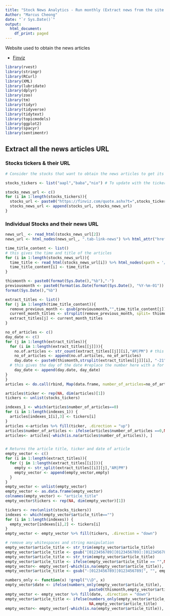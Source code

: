 ```yaml
---
title: "Stock News Analytics - Run monthly (Extract news from the site of that month)"
Author: "Marcus Cheong"
date: "`r Sys.Date()`"
output:
  html_document:
    df_print: paged
---
```

Website used to obtain the news articles 

* [Finviz]("https://finviz.com/")


```r
library(rvest)
library(stringr)
library(RCurl)
library(XML)
library(lubridate)
library(dplyr)
library(zoo)
library(tm)
library(tidyr)
library(tidyverse)
library(tidytext)
library(topicmodels)
library(ggplot2)
library(spacyr)
library(sentimentr)

```

## Extract all the news articles **URL**

### Stocks tickers & their URL
```r
# Consider the stocks that want to obtain the news articles to get its url from finviz

stocks_tickers <- list("aapl","baba","nio") # To update with the ticker to track

stocks_news_url <- c()
for (i in 1:length(stocks_tickers)){
  stocks_url <- paste0("https://finviz.com/quote.ashx?t=",stocks_tickers[i])
  stocks_news_url <- append(stocks_url, stocks_news_url)
}

```


### Individual Stocks and their news URL
```r
news_url_ <- read_html(stocks_news_url[2])
news_url <- html_nodes(news_url_, ".tab-link-news") %>% html_attr("href")

time_title_content <- list()
# this gives the time and title of the articles
for (i in 1:length(stocks_news_url)){
  time_title <- read_html(stocks_news_url[i]) %>% html_nodes(xpath = '//*[@id="news-table"]') %>% html_text()
  time_title_content[i] <- time_title
}

thismonth <- paste0(format(Sys.Date(),"%b"),"-")
previousmonth <- paste0(format(as.Date(format(Sys.Date(), "%Y-%m-01")) - 1,"%b"),"-.*")
format(Sys.Date(),"%b")

extract_titles <- list()
for (j in 1:length(time_title_content)){
  remove_previous_month <- gsub(previousmonth,"",time_title_content[j]) #replace the number here with a for loop variable
  current_month_titles <- strsplit(remove_previous_month, split= thismonth, "-21")
  extract_titles[j] <- current_month_titles
}

no_of_articles <- c()
day_date <- c()
for (j in 1:length(extract_titles)){
  for (i in 1:length(extract_titles[[j]])){
    no.of.articles <- str_count(extract_titles[[j]][i],"AM|PM") # this gives the number of articles in each day --> so to fill the column with the x amount of date for that day
    no_of_articles <- append(no.of.articles, no_of_articles)
    day.date <- paste0(thismonth,strsplit(extract_titles[[j]][i], "-21")[[1]][1])
  # this gives the day of the date #replace the number here with a for loop variable
    day_date <- append(day.date, day_date)
}
}
articles <- do.call(rbind, Map(data.frame, number_of_articles=no_of_articles, article_date=day_date))

articles$ticker <- rep(NA, dim(articles)[1])
tickers <- unlist(stocks_tickers)

indexes_1 <- which(articles$number_of_articles==0)
for (i in 1:length(indexes_1)) {
  articles[indexes_1[i],3] <- tickers[i]
}
articles <-articles %>% fill(ticker, .direction = "up")
articles$number_of_articles <- ifelse(articles$number_of_articles ==0,NA,articles$number_of_articles)
articles<- articles[-which(is.na(articles$number_of_articles)), ]


# Returns the article title, ticker and date of article
empty_vector <- c()
for (i in 1:length(extract_titles)){
  for (j in 1:length(extract_titles[[i]])){
    empty <- str_split(extract_titles[[i]][j],"AM|PM")
    empty_vector <- append(empty_vector,empty)
  }
}
empty_vector <- unlist(empty_vector)
empty_vector <- as.data.frame(empty_vector)
colnames(empty_vector) <- "article_title"
empty_vector$tickers <- rep(NA, dim(empty_vector)[1])

tickers <- rev(unlist(stocks_tickers))
indexes <- which(empty_vector$article_title=="")
for (i in 1:length(indexes)) {
  empty_vector[indexes[i],2] <- tickers[i]
}
empty_vector <- empty_vector %>% fill(tickers, .direction = "down")

# remove any whitespaces and string manipulation
empty_vector$article_title <- str_trim(empty_vector$article_title)
empty_vector$article_title <- gsub("[0123456789][0123456789]:[0123456789][0123456789]", "", empty_vector$article_title)
empty_vector$article_title <- str_trim(empty_vector$article_title)
empty_vector$article_title <- ifelse(empty_vector$article_title == "",NA,empty_vector$article_title)
empty_vector<- empty_vector[-which(is.na(empty_vector$article_title)), ]
empty_vector$article_title <- gsub("-[0123456789][0123456789]", "", empty_vector$article_title)

numbers_only <- function(x) !grepl("\\D", x)
empty_vector$date <- ifelse(numbers_only(empty_vector$article_title),
                                     paste0(thismonth,empty_vector$article_title),NA)
empty_vector <- empty_vector %>% fill(date, .direction = "down")
empty_vector$article_title <- ifelse(numbers_only(empty_vector$article_title),
                                     NA,empty_vector$article_title)
empty_vector<- empty_vector[-which(is.na(empty_vector$article_title)), ]



```
